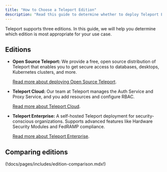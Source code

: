 ```yaml
---
title: "How to Choose a Teleport Edition"
description: "Read this guide to determine whether to deploy Teleport Enterprise, Teleport Cloud, or Open Source Teleport"
---
```


Teleport supports three editions. In this guide, we will help you determine
which edition is most appropriate for your use case.

## Editions

- **Open Source Teleport:** We provide a free, open source distribution of
  Teleport that enables you to get secure access to databases, desktops,
  Kubernetes clusters, and more.

  [Read more about deploying Open Source Teleport](./open-source.mdx).

- **Teleport Cloud:** Our team at Teleport manages the Auth Service and Proxy
  Service, and you add resources and configure RBAC.

  [Read more about Teleport Cloud](./teleport-cloud/introduction.mdx).

- **Teleport Enterprise:** A self-hosted Teleport deployment for
  security-conscious organizations. Supports advanced features like Hardware
  Security Modules and FedRAMP compliance.

  [Read more about Teleport Enterprise](./teleport-enterprise/introduction.mdx).

## Comparing editions

(!docs/pages/includes/edition-comparison.mdx!)
